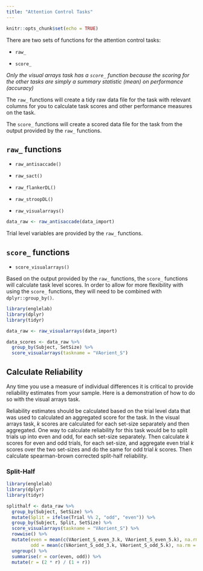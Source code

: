 ```yaml
---
title: "Attention Control Tasks"
---
```


```r
knitr::opts_chunk$set(echo = TRUE)
```

There are two sets of functions for the attention control tasks:

-   `raw_`

-   `score_`

*Only the visual arrays task has a `score_` function because the scoring for the other tasks are simply a summary statistic (mean) on performance (accuracy)*

The `raw_` functions will create a tidy raw data file for the task with relevant columns for you to calculate task scores and other performance measures on the task.

The `score_` functions will create a scored data file for the task from the output provided by the `raw_` functions.

## `raw_` functions

-   `raw_antisaccade()`

-   `raw_sact()`

-   `raw_flankerDL()`

-   `raw_stroopDL()`

-   `raw_visualarrays()`

```r
data_raw <- raw_antisaccade(data_import)
```

Trial level variables are provided by the `raw_` functions.

## `score_` functions

-   `score_visualarrays()`

Based on the output provided by the `raw_` functions, the `score_` functions will calculate task level scores. In order to allow for more flexibility with using the `score_` functions, they will need to be combined with `dplyr::group_by()`.

```r
library(englelab)
library(dplyr)
library(tidyr)

data_raw <- raw_visualarrays(data_import)

data_scores <- data_raw %>%
  group_by(Subject, SetSize) %>%
  score_visualarrays(taskname = "VAorient_S")
```

## Calculate Reliability

Any time you use a measure of individual differences it is critical to provide reliability estimates from your sample. Here is a demonstration of how to do so with the visual arrays task.

Reliability estimates should be calculated based on the trial level data that was used to calculated an aggregated score for the task. In the visual arrays task, *k* scores are calculated for each set-size separately and then aggregated. One way to calculate reliability for this task would be to split trials up into even and odd, for each set-size separately. Then calculate *k* scores for even and odd trials, for each set-size, and aggregate even trial *k* scores over the two set-sizes and do the same for odd trial *k* scores. Then calculate spearman-brown corrected split-half reliability.

### Split-Half

```r
library(englelab)
library(dplyr)
library(tidyr)

splithalf <- data_raw %>%
  group_by(Subject, SetSize) %>%
  mutate(Split = ifelse(Trial %% 2, "odd", "even")) %>%
  group_by(Subject, Split, SetSize) %>%
  score_visualarrays(taskname = "VAorient_S") %>%
  rowwise() %>%
  mutate(even = mean(c(VAorient_S_even_3.k, VAorient_S_even_5.k), na.rm = TRUE),
         odd = mean(c(VAorient_S_odd_3.k, VAorient_S_odd_5.k), na.rm = TRUE)) %>%
  ungroup() %>%
  summarise(r = cor(even, odd)) %>%
  mutate(r = (2 * r) / (1 + r))
```
